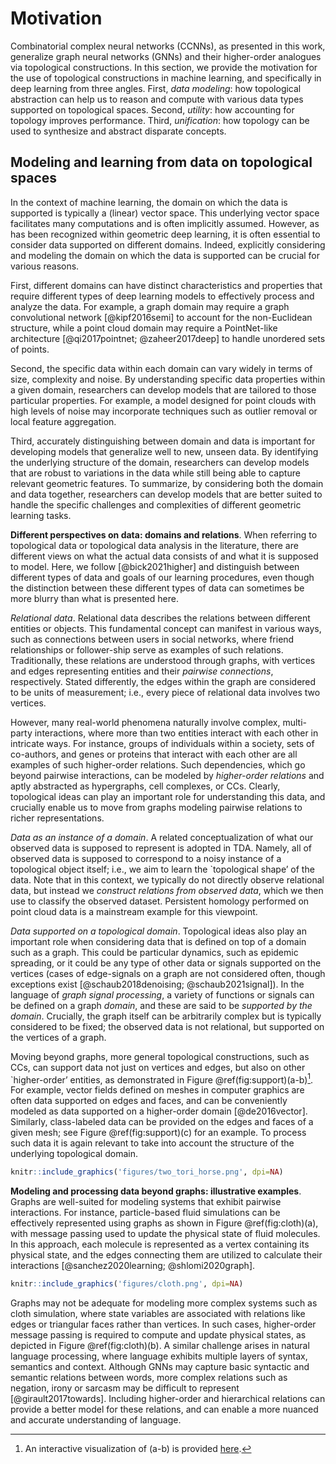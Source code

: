 # Motivation

Combinatorial complex neural networks (CCNNs), as presented in this work, generalize graph neural networks (GNNs) and their higher-order analogues via topological constructions. In this section, we provide the motivation for the use of topological constructions in machine learning, and specifically in deep learning from three angles. First, *data modeling*: how topological abstraction can help us to reason and compute with various data types supported on topological spaces. Second, *utility*: how accounting for topology improves performance. Third, *unification*: how topology can be used to synthesize and abstract disparate concepts.

## Modeling and learning from data on topological spaces

In the context of machine learning, the domain on which the data is supported is typically a (linear) vector space. This underlying vector space facilitates many computations and is often implicitly assumed. However, as has been recognized within geometric deep learning, it is often essential to consider data supported on different domains. Indeed, explicitly considering and modeling the domain on which the data is supported can be crucial for various reasons.

First, different domains can have distinct characteristics and properties that require different types of deep learning models to effectively process and analyze the data. For example, a graph domain may require a graph convolutional network [@kipf2016semi] to account for the non-Euclidean structure, while a point cloud domain may require a PointNet-like architecture [@qi2017pointnet; @zaheer2017deep] to handle unordered sets of points.

Second, the specific data within each domain can vary widely in terms of size, complexity and noise. By understanding specific data properties within a given domain, researchers can develop models that are tailored to those particular properties. For example, a model designed for point clouds with high levels of noise may incorporate techniques such as outlier removal or local feature aggregation.

Third, accurately distinguishing between domain and data is important for developing models that generalize well to new, unseen data. By identifying the underlying structure of the domain, researchers can develop models that are robust to variations in the data while still being able to capture relevant geometric features. To summarize, by considering both the domain and data together, researchers can develop models that are better suited to handle the specific challenges and complexities of different geometric learning tasks.

**Different perspectives on data: domains and relations**. When referring to topological data or topological data analysis in the literature, there are different views on what the actual data consists of and what it is supposed to model. Here, we follow [@bick2021higher] and distinguish between different types of data and goals of our learning procedures, even though the distinction between these different types of data can sometimes be more blurry than what is presented here.

*Relational data*. Relational data describes the relations between different entities or objects. 
This fundamental concept can manifest in various ways, such as connections between users in social networks, where friend relationships or follower-ship serve as examples of such relations. Traditionally, these relations are understood through graphs, with vertices and edges representing entities and their *pairwise connections*, respectively. Stated differently, the edges within the graph are considered to be units of measurement; i.e., every piece of relational data involves two vertices.

However, many real-world phenomena naturally involve complex, multi-party interactions, where more than two entities interact with each other in intricate ways. For instance, groups of individuals within a society, sets of co-authors, and genes or proteins that interact with each other are all examples of such higher-order relations. Such dependencies, which go beyond pairwise interactions, can be modeled by *higher-order relations* and aptly abstracted as hypergraphs, cell complexes, or CCs. Clearly, topological ideas can play an important role for understanding this data, and crucially enable us to move from graphs modeling pairwise relations to richer representations.

*Data as an instance of a domain*. A related conceptualization of what our observed data is supposed to represent is adopted in TDA. Namely, all of observed data is supposed to correspond to a noisy instance of a topological object itself; i.e., we aim to learn the `topological shape' of the data. Note that in this context, we typically do not directly observe relational data, but instead we *construct relations from observed data*, which we then use to classify the observed dataset. Persistent homology performed on point cloud data is a mainstream example for this viewpoint.

*Data supported on a topological domain*. Topological ideas also play an important role when considering data that is defined on top of a domain such as a graph. This could be particular dynamics, such as epidemic spreading, or it could be any type of other data or signals supported on the vertices (cases of edge-signals on a graph are not considered often, though exceptions exist [@schaub2018denoising; @schaub2021signal]). In the language of *graph signal processing*, a variety of functions or signals can be defined on a graph *domain*, and these are said to be *supported by the domain*. Crucially, the graph itself can be arbitrarily complex but is typically considered to be fixed; the observed data is not relational, but supported on the vertices of a graph.

Moving beyond graphs, more general topological constructions, such as CCs, can support data not just on vertices and edges, but also on other `higher-order' entities, as demonstrated in Figure \@ref(fig:support)(a-b)^[An interactive visualization of (a-b) is provided [here](https://app.vectary.com/p/5uLAflZj6U2kvACv2kk2tN).]. For example, vector fields defined on meshes in computer graphics are often data supported on edges and faces, and can be conveniently modeled as data supported on a higher-order domain [@de2016vector]. Similarly, class-labeled data can be provided on the edges and faces of a given mesh; see Figure \@ref(fig:support)(c) for an example. To process such data it is again relevant to take into account the structure of the underlying topological domain.

```r
knitr::include_graphics('figures/two_tori_horse.png', dpi=NA)
```

**Modeling and processing data beyond graphs: illustrative examples**. Graphs are well-suited for modeling systems that exhibit pairwise interactions. For instance, particle-based fluid simulations can be effectively represented using graphs as shown in Figure \@ref(fig:cloth)(a), with message passing used to update the physical state of fluid molecules. In this approach, each molecule is represented as a vertex containing its physical state, and the edges connecting them are utilized to calculate their interactions [@sanchez2020learning; @shlomi2020graph].

```r
knitr::include_graphics('figures/cloth.png', dpi=NA)
```

Graphs may not be adequate for modeling more complex systems such as cloth simulation, where state variables are associated with relations like edges or triangular faces rather than vertices. In such cases, higher-order message passing is required to compute and update physical states, as depicted in Figure \@ref(fig:cloth)(b). A similar challenge arises in natural language processing, where language exhibits multiple layers of syntax, semantics and context. Although GNNs may capture basic syntactic and semantic relations between words, more complex relations such as negation, irony or sarcasm may be difficult to represent [@girault2017towards]. Including higher-order and hierarchical relations can provide a better model for these relations, and can enable a more nuanced and accurate understanding of language.
